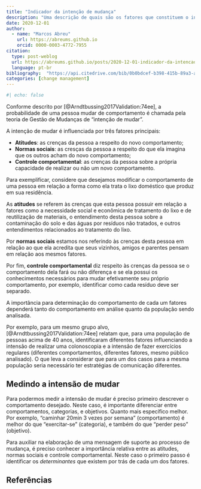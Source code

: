 ```yaml
---
title: "Indicador da intenção de mudança"
description: "Uma descrição de quais são os fatores que constituem o indicador de intenção de mudança."
date: 2020-12-01
author: 
  - name: "Marcos Abreu"
    url: https://abreums.github.io
    orcid: 0000-0003-4772-7955
citation:
  type: post-weblog
  url: https://abreums.github.io/posts/2020-12-01-indicador-da-intencao-de-mudanca/
  language: pt-br
bibliography:  "https://api.citedrive.com/bib/0b0bdcef-b398-415b-89a3-afdc79e74a08/references.bib?x=eyJpZCI6ICIwYjBiZGNlZi1iMzk4LTQxNWItODlhMy1hZmRjNzllNzRhMDgiLCAidXNlciI6ICI4MjAiLCAic2lnbmF0dXJlIjogIjQ5Y2U1NDlkOTgzYjhlNGNjYTc5ZjZiY2YwOGVkNzBjMDcwMjlhMzhiMmM2NDlhNjNiMDEwZmI1M2E5Y2MzOTEifQ==/bibliography.bib"
categories: [change management]
---
```


```r
#| echo: false
```

Conforme descrito por [@Arndtbussing2017Validation:74ee], a probabilidade de uma pessoa mudar de comportamento é chamada pela teoria de Gestão de Mudanças de "intenção de mudar".

A intenção de mudar é influenciada por três fatores principais:

-   **Atitudes**: as crenças da pessoa a respeito do novo comportamento;
-   **Normas sociais**: as cresças da pessoa a respeito do que ela imagina que os outros acham do novo comportamento;
-   **Controle comportamental**: as crenças da pessoa sobre a própria capacidade de realizar ou não um novo comportamento.

Para exemplificar, considere que desejamos modificar o comportamento de uma pessoa em relação a forma como ela trata o lixo doméstico que produz em sua residência.

As **atitudes** se referem às crenças que esta pessoa possuir em relação a fatores como a necessidade social e econômica de tratamento do lixo e de reutilização de materiais, o entendimento desta pessoa sobre a contaminação do solo e das águas por resíduos não tratados, e outros entendimentos relacionados ao tratamento do lixo.

Por **normas sociais** estamos nos referindo às crenças desta pessoa em relação ao que ela acredita que seus vizinhos, amigos e parentes pensam em relação aos mesmos fatores.

Por fim, **controle comportamental** diz respeito às crenças da pessoa se o comportamento dela fará ou não diferença e se ela possui os conhecimentos necessários para mudar efetivamente seu próprio comportamento, por exemplo, identificar como cada resíduo deve ser separado.

A importância para determinação do comportamento de cada um fatores dependerá tanto do comportamento em análise quanto da população sendo analisada.

Por exemplo, para um mesmo grupo alvo, [@Arndtbussing2017Validation:74ee] relatam que, para uma população de pessoas acima de 40 anos, identificaram diferentes fatores influenciando a intensão de realizar uma colonoscopia e a intensão de fazer exercícios regulares (diferentes comportamentos, diferentes fatores, mesmo público analisado). O que leva a considerar que para um dos casos para a mesma população seria necessário ter estratégias de comunicação diferentes.

## Medindo a intensão de mudar

Para podermos medir a intensão de mudar é preciso primeiro descrever o comportamento desejado. Neste caso, é importante diferenciar entre comportamentos, categorias, e objetivos. Quanto mais específico melhor. Por exemplo, "caminhar 20min 3 vezes por semana" (comportamento) é melhor do que "exercitar-se" (categoria), e também do que "perder peso" (objetivo).

Para auxiliar na elaboração de uma mensagem de suporte ao processo de mudança, é preciso conhecer a importância relativa entre as atitudes, normas sociais e controle comportamental. Neste caso o primeiro passo é identificar os *determinantes* que existem por trás de cada um dos fatores.

## Referências

::: {#refs}
:::
